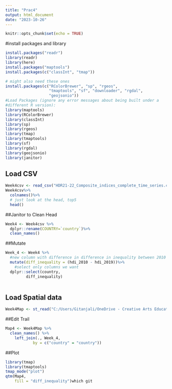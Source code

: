 ```yaml
---
title: "Prac4"
output: html_document
date: "2023-10-26"
---
```


```r
knitr::opts_chunk$set(echo = TRUE)
```

#install packages and library
```r
install.packages("readr")
library(readr)
library(here)
install.packages("maptools")
install.packages(c("classInt", "tmap"))

# might also need these ones
install.packages(c("RColorBrewer", "sp", "rgeos", 
                   "tmaptools", "sf", "downloader", "rgdal", 
                   "geojsonio"))
#Load Packages (ignore any error messages about being built under a 
#different R version):
library(maptools)
library(RColorBrewer)
library(classInt)
library(sp)
library(rgeos)
library(tmap)
library(tmaptools)
library(sf)
library(rgdal)
library(geojsonio)
library(janitor)
```

## Load CSV
```r
Week4csv <- read_csv("HDR21-22_Composite_indices_complete_time_series.csv") 
Week4csv%>%
  colnames()%>%
  # just look at the head, top5
  head()
```

##Janitor to Clean Head
```r
Week4 <- Week4csv %>%
  dplyr::rename(COUNTRY=`country`)%>%
  clean_names()
```

##Mutate
```r
Week_4 <- Week4 %>% 
  #new column with difference in difference in inequality between 2010 and 2019
  mutate(diff_inequality = (hdi_2010 - hdi_2019))%>%
    #select only columns we want
  dplyr::select(country,
         diff_inequality)
  
```

## Load Spatial data
```r
Week4Map <- st_read("C:/Users/Gitanjali/OneDrive - Creative Arts Education Society/Documents/MSc USS/CASA0005 GIS/Week 4/World_Countries_Generalized.geojson")
```

##Edit Trail
```r
Map4 <- Week4Map %>% 
  clean_names() %>%
    left_join(., Week_4,
            by = c("country" = "country"))
```
 
##Plot
```r
library(tmap)
library(tmaptools)
tmap_mode("plot")
qtm(Map4, 
    fill = "diff_inequality")which git
```

